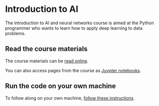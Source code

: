 # Introduction to AI

The introduction to AI and neural networks course is aimed at the Python programmer who wants to learn how to apply deep learning to data problems.

## Read the course materials

The course materials can be [read online](notebooks/00-Introduction.html).

You can also access pages from the course as [Juypter notebooks](https://github.com/Bristol-Training/intro-to-ai/tree/main/notebooks).

## Run the code on your own machine

To follow along on your own machine, [follow these instructions](setup.qmd).
